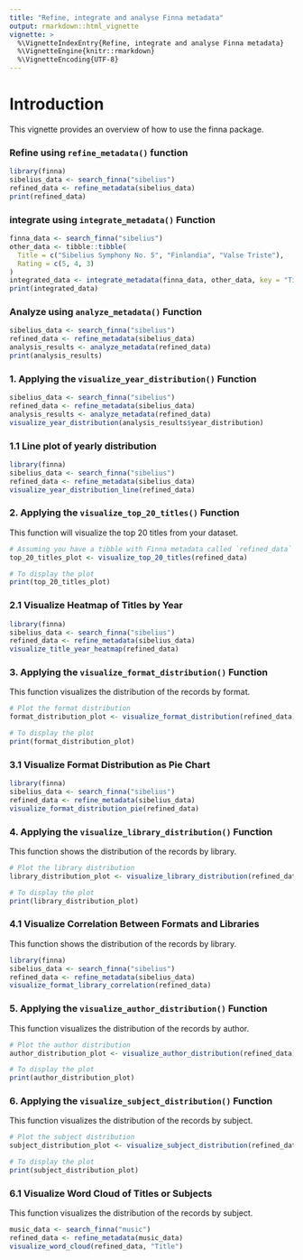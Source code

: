 ```yaml
---
title: "Refine, integrate and analyse Finna metadata"
output: rmarkdown::html_vignette
vignette: >
  %\VignetteIndexEntry{Refine, integrate and analyse Finna metadata}
  %\VignetteEngine{knitr::rmarkdown}
  %\VignetteEncoding{UTF-8}
---
```


# Introduction

This vignette provides an overview of how to use the finna package.

### **Refine using ` refine_metadata()` function**

```r
library(finna)
sibelius_data <- search_finna("sibelius")
refined_data <- refine_metadata(sibelius_data)
print(refined_data)
```

### **integrate using ` integrate_metadata()` Function**


```r
finna_data <- search_finna("sibelius")
other_data <- tibble::tibble(
  Title = c("Sibelius Symphony No. 5", "Finlandia", "Valse Triste"),
  Rating = c(5, 4, 3)
)
integrated_data <- integrate_metadata(finna_data, other_data, key = "Title")
print(integrated_data)
```


### **Analyze using ` analyze_metadata()` Function**

```r
sibelius_data <- search_finna("sibelius")
refined_data <- refine_metadata(sibelius_data)
analysis_results <- analyze_metadata(refined_data)
print(analysis_results)
```

### 1. **Applying the `visualize_year_distribution()` Function**

```r
sibelius_data <- search_finna("sibelius")
refined_data <- refine_metadata(sibelius_data)
analysis_results <- analyze_metadata(refined_data)
visualize_year_distribution(analysis_results$year_distribution)
```

### 1.1 Line plot of yearly distribution
```r
library(finna)
sibelius_data <- search_finna("sibelius")
refined_data <- refine_metadata(sibelius_data)
visualize_year_distribution_line(refined_data)
```

### 2. **Applying the `visualize_top_20_titles()` Function**

This function will visualize the top 20 titles from your dataset.

```r
# Assuming you have a tibble with Finna metadata called `refined_data`
top_20_titles_plot <- visualize_top_20_titles(refined_data)

# To display the plot
print(top_20_titles_plot)
```

### 2.1 Visualize Heatmap of Titles by Year
```r
library(finna)
sibelius_data <- search_finna("sibelius")
refined_data <- refine_metadata(sibelius_data)
visualize_title_year_heatmap(refined_data)
```

### 3. **Applying the `visualize_format_distribution()` Function**

This function visualizes the distribution of the records by format.

```r
# Plot the format distribution
format_distribution_plot <- visualize_format_distribution(refined_data)

# To display the plot
print(format_distribution_plot)
```
### 3.1 Visualize Format Distribution as Pie Chart
```r
library(finna)
sibelius_data <- search_finna("sibelius")
refined_data <- refine_metadata(sibelius_data)
visualize_format_distribution_pie(refined_data)
```

### 4. **Applying the `visualize_library_distribution()` Function**

This function shows the distribution of the records by library.

```r
# Plot the library distribution
library_distribution_plot <- visualize_library_distribution(refined_data)

# To display the plot
print(library_distribution_plot)
```
### 4.1 **Visualize Correlation Between Formats and Libraries**

This function shows the distribution of the records by library.

```r
library(finna)
sibelius_data <- search_finna("sibelius")
refined_data <- refine_metadata(sibelius_data)
visualize_format_library_correlation(refined_data)
```


### 5. **Applying the `visualize_author_distribution()` Function**

This function visualizes the distribution of the records by author.

```r
# Plot the author distribution
author_distribution_plot <- visualize_author_distribution(refined_data)

# To display the plot
print(author_distribution_plot)
```

### 6. **Applying the `visualize_subject_distribution()` Function**

This function visualizes the distribution of the records by subject.

```r
# Plot the subject distribution
subject_distribution_plot <- visualize_subject_distribution(refined_data)

# To display the plot
print(subject_distribution_plot)
```
### 6.1 **Visualize Word Cloud of Titles or Subjects**

This function visualizes the distribution of the records by subject.

```r
music_data <- search_finna("music")
refined_data <- refine_metadata(music_data)
visualize_word_cloud(refined_data, "Title")
```
